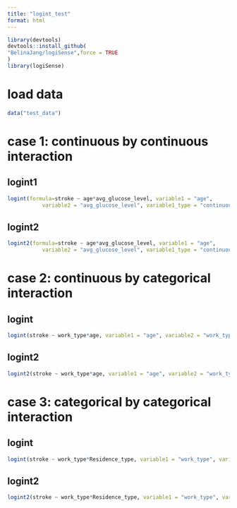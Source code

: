 ```yaml
---
title: "logint_test"
format: html
---
```


```r
library(devtools)
devtools::install_github(
"BelinaJang/logiSense",force = TRUE
)
library(logiSense)
```

# load data
```r
data("test_data")
```

# case 1: continuous by continuous interaction
## logint1
```r
logint(formula=stroke ~ age*avg_glucose_level, variable1 = "age", 
           variable2 = "avg_glucose_level", variable1_type = "continuous", variable2_type = "continuous", data = test_data)
```

## logint2
```r
logint2(formula=stroke ~ age*avg_glucose_level, variable1 = "age", 
           variable2 = "avg_glucose_level", variable1_type = "continuous", variable2_type = "continuous", data = test_data)
```

# case 2: continuous by categorical interaction

## logint
```r
logint(stroke ~ work_type*age, variable1 = "age", variable2 = "work_type", variable1_type = "continuous", variable2_type = "categorical",data=test_data, sigfig=4)
```

## logint2
```r
logint2(stroke ~ work_type*age, variable1 = "age", variable2 = "work_type", variable1_type = "continuous", variable2_type = "categorical",data=test_data, sigfig=4)
```

# case 3: categorical by categorical interaction

## logint
```r
logint(stroke ~ work_type*Residence_type, variable1 = "work_type", variable2 = "Residence_type", variable1_type = "categorical", variable2_type = "categorical",data=test_data, sigfig=4)
```

## logint2
```r
logint2(stroke ~ work_type*Residence_type, variable1 = "work_type", variable2 = "Residence_type", variable1_type = "categorical", variable2_type = "categorical",data=test_data, sigfig=4)
```
